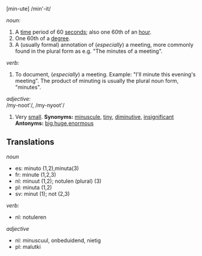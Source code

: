 [min-ute] /min'-it/

''noun:''
# A [[time]] period of 60 [[second]]s; also one 60th of an [[hour]].
# One 60th of a [[degree]].
# A (usually formal) annotation of (''especially'') a meeting, more commonly found in the plural form as e.g. "The minutes of a meeting".

''verb:''
# To document, (''especially'') a meeting. Example: "I'll minute this evening's meeting". The product of minuting is usually the plural noun form, "minutes".

''adjective:''<br>
/my-noot'/, /my-nyoot'/
# Very [[small]]. '''Synonyms:''' [[minuscule]], [[tiny]], [[diminutive]], [[insignificant]] '''Antonyms:''' [[big]],[[huge]],[[enormous]]

==Translations==
''noun''
*es: minuto (1,2),minuta(3)
*fr: minute (1,2,3)
*nl: minuut (1,2); notulen (plural) (3)
*pl: minuta (1,2)
*sv: minut (1); not (2,3)

''verb:''
*nl: notuleren

''adjective''
*nl: minuscuul, onbeduidend, nietig
*pl: malutki
